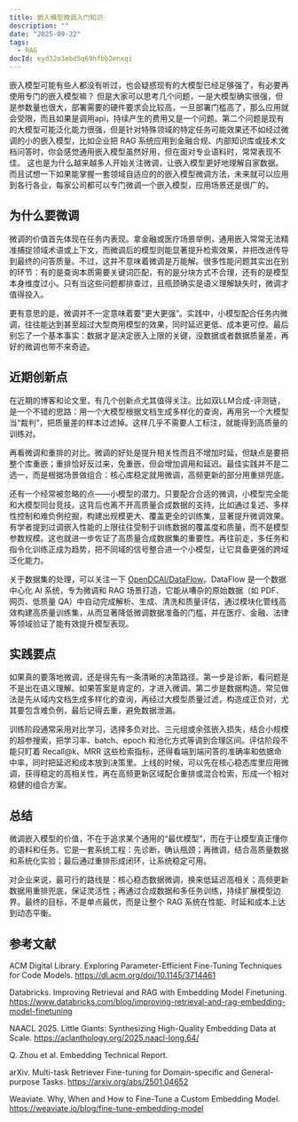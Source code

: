 ```yaml
---
title: 嵌入模型微调入门知识
description: ""
date: "2025-09-22"
tags:
  - RAG
docId: eyd32o3ebd5q69hfbb2enxqi
---
```


嵌入模型可能有些人都没有听过，也会疑惑现有的大模型已经足够强了，有必要再使用专门的嵌入模型嘛？ 但是大家可以思考几个问题，一是大模型确实很强，但是参数量也很大，部署需要的硬件要求会比较高，一旦部署门槛高了，那么应用就会受限，而且如果是调用api，持续产生的费用又是一个问题。第二个问题是现有的大模型可能泛化能力很强，但是针对特殊领域的特定任务可能效果还不如经过微调的小的嵌入模型，比如企业把 RAG 系统应用到金融合规、内部知识库或技术文档问答时，你会感觉通用嵌入模型虽然好用，但在面对专业语料时，常常表现不佳。
这也是为什么越来越多人开始关注微调，让嵌入模型更好地理解自家数据。而且试想一下如果能掌握一套领域自适应的的嵌入模型微调方法，未来就可以应用到各行各业，每家公司都可以专门微调一个嵌入模型，应用场景还是很广的。

## 为什么要微调

微调的价值首先体现在任务内表现。拿金融或医疗场景举例，通用嵌入常常无法精准捕捉领域术语或上下文，而微调后的模型则能显著提升检索效果，并把改进传导到最终的问答质量。不过，这并不意味着微调是万能解。很多性能问题其实出在别的环节：有的是查询本质需要关键词匹配，有的是分块方式不合理，还有的是模型本身维度过小。只有当这些问题都排查过，且瓶颈确实是语义理解缺失时，微调才值得投入。

更有意思的是，微调并不一定意味着要“更大更强”。实践中，小模型配合任务内微调，往往能达到甚至超过大型商用模型的效果，同时延迟更低、成本更可控。最后别忘了一个基本事实：数据才是决定嵌入上限的关键，没数据或者数据质量差，再好的微调也带不来奇迹。

## 近期创新点

在近期的博客和论文里，有几个创新点尤其值得关注。比如双LLM合成-评测链，是一个不错的思路：用一个大模型根据文档生成多样化的查询，再用另一个大模型当“裁判”，把质量差的样本过滤掉。这样几乎不需要人工标注，就能得到高质量的训练对。

再看微调和重排的对比。微调的好处是提升相关性而且不增加时延，但缺点是要把整个库重嵌；重排恰好反过来，免重嵌，但会增加调用和延迟。最佳实践并不是二选一，而是根据场景做组合：核心库稳定就用微调，高频更新的部分用重排兜底。

还有一个经常被忽略的点——小模型的潜力。只要配合合适的微调，小模型完全能和大模型同台竞技。这背后也离不开高质量合成数据的支持，比如通过复述、多样性控制和难负例挖掘，构建出规模更大、覆盖更全的训练集，显著提升微调效果。有学者提到过调嵌入性能的上限往往受制于训练数据的覆盖度和质量，而不是模型参数规模。这也就进一步佐证了高质量合成数据集的重要性。再往前走，多任务和指令化训练正成为趋势，把不同域的信号整合进一个小模型，让它具备更强的跨域泛化能力。

关于数据集的处理，可以关注一下 [OpenDCAI/DataFlow](https://github.com/OpenDCAI/DataFlow)。DataFlow 是一个数据中心化 AI 系统，专为微调和 RAG 场景打造，它能从嘈杂的原始数据（如 PDF、网页、低质量 QA）中自动完成解析、生成、清洗和质量评估，通过模块化管线高效构建高质量训练集，从而显著降低微调数据准备的门槛，并在医疗、金融、法律等领域验证了能有效提升模型表现。

## 实践要点

如果真的要落地微调，还是得先有一条清晰的决策路径。第一步是诊断，看问题是不是出在语义理解。如果答案是肯定的，才进入微调。第二步是数据构造。常见做法是先从域内文档生成多样化的查询，再经过大模型质量过滤，构造成正负对，尤其要包含难负例，最后记得去重，避免数据泄漏。

训练阶段通常采用对比学习，选择多负对比、三元组或余弦嵌入损失，结合小规模的超参搜索，把学习率、batch、epoch 和池化方式等调到合理区间。评估阶段不能只盯着 Recall@k、MRR 这些检索指标，还得看端到端问答的准确率和依据命中率，同时把延迟和成本放到决策里。上线的时候，可以先在核心稳态库里应用微调，获得稳定的高相关性，再在高频更新区域配合重排或混合检索，形成一个相对稳健的组合方案。

## 总结

微调嵌入模型的价值，不在于追求某个通用的“最优模型”，而在于让模型真正懂你的语料和任务。它是一套系统工程：先诊断，确认瓶颈；再微调，结合高质量数据和系统化实验；最后通过重排形成闭环，让系统稳定可用。

对企业来说，最可行的路线是：核心稳态数据微调，换来低延迟高相关；高频更新数据用重排兜底，保证灵活性；再通过合成数据和多任务训练，持续扩展模型边界。最终的目标，不是单点最优，而是让整个 RAG 系统在性能、时延和成本上达到动态平衡。

## 参考文献

ACM Digital Library. Exploring Parameter-Efficient Fine-Tuning Techniques for Code Models.
https://dl.acm.org/doi/10.1145/3714461

Databricks. Improving Retrieval and RAG with Embedding Model Finetuning.
https://www.databricks.com/blog/improving-retrieval-and-rag-embedding-model-finetuning

NAACL 2025. Little Giants: Synthesizing High-Quality Embedding Data at Scale.
https://aclanthology.org/2025.naacl-long.64/

Q. Zhou et al. Embedding Technical Report.

arXiv. Multi-task Retriever Fine-tuning for Domain-specific and General-purpose Tasks.
https://arxiv.org/abs/2501.04652

Weaviate. Why, When and How to Fine-Tune a Custom Embedding Model.
https://weaviate.io/blog/fine-tune-embedding-model
